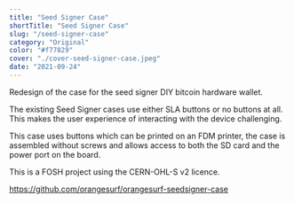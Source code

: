 ```yaml
---
title: "Seed Signer Case"
shortTitle: "Seed Signer Case"
slug: "/seed-signer-case"
category: "Original"
color: "#f77829"
cover: "./cover-seed-signer-case.jpeg"
date: "2021-09-24"
---
```


Redesign of the case for the seed signer DIY bitcoin hardware wallet. 

The existing Seed Signer cases use either SLA buttons or no buttons at all. This makes the user experience of interacting with the device challenging.

This case uses buttons which can be printed on an FDM printer, the case is assembled without screws and allows access to both the SD card and the power port on the board.

This is a FOSH project using the CERN-OHL-S v2 licence. 

https://github.com/orangesurf/orangesurf-seedsigner-case